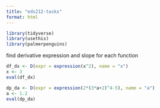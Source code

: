 ```yaml
---
title: "eds212-tasks"
format: html
---
```


```r
library(tidyverse)
library(usethis)
library(palmerpenguins)
```

find derivative expression and slope for each function
```r
df_dx <- D(expr = expression(x^2), name = "x")
x <- 3
eval(df_dx)

```

```r
dp_da <- D(expr = expression(2*(3*a+2)^4-5), name = "a")
a <- 1.2
eval(dp_da)

```




